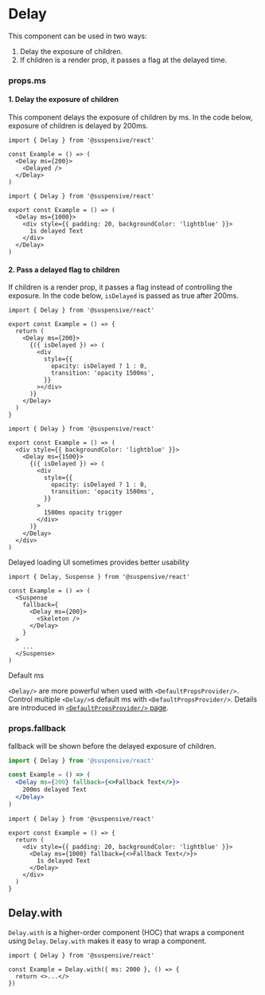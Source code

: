
# Delay

This component can be used in two ways:

1. Delay the exposure of children.
2. If children is a render prop, it passes a flag at the delayed time.

### props.ms

#### 1. Delay the exposure of children

This component delays the exposure of children by ms. In the code below, exposure of children is delayed by 200ms.

```tsx /ms/
import { Delay } from '@suspensive/react'

const Example = () => (
  <Delay ms={200}>
    <Delayed />
  </Delay>
)
```

<Sandpack>

```tsx Example.tsx active
import { Delay } from '@suspensive/react'

export const Example = () => (
  <Delay ms={1000}>
    <div style={{ padding: 20, backgroundColor: 'lightblue' }}>
      1s delayed Text
    </div>
  </Delay>
)
```

</Sandpack>

#### 2. Pass a delayed flag to children

If children is a render prop, it passes a flag instead of controlling the exposure. In the code below, `isDelayed` is passed as true after 200ms.

```tsx /ms/
import { Delay } from '@suspensive/react'

export const Example = () => {
  return (
    <Delay ms={200}>
      {({ isDelayed }) => (
        <div
          style={{
            opacity: isDelayed ? 1 : 0,
            transition: 'opacity 1500ms',
          }}
        ></div>
      )}
    </Delay>
  )
}
```

<Sandpack>

```tsx Example.tsx active
import { Delay } from '@suspensive/react'

export const Example = () => (
  <div style={{ backgroundColor: 'lightblue' }}>
    <Delay ms={1500}>
      {({ isDelayed }) => (
        <div
          style={{
            opacity: isDelayed ? 1 : 0,
            transition: 'opacity 1500ms',
          }}
        >
          1500ms opacity trigger
        </div>
      )}
    </Delay>
  </div>
)
```

</Sandpack>

<Callout type='info'>

Delayed loading UI sometimes provides better usability

```tsx /Delay/
import { Delay, Suspense } from '@suspensive/react'

const Example = () => (
  <Suspense
    fallback={
      <Delay ms={200}>
        <Skeleton />
      </Delay>
    }
  >
    ...
  </Suspense>
)
```

</Callout>

<Callout>

Default ms

`<Delay/>` are more powerful when used with `<DefaultPropsProvider/>`. Control multiple `<Delay/>`s default ms with `<DefaultPropsProvider/>`. Details are introduced in [`<DefaultPropsProvider/>` page](/docs/react/DefaultPropsProvider).

</Callout>

### props.fallback

fallback will be shown before the delayed exposure of children.

```jsx /fallback/
import { Delay } from '@suspensive/react'

const Example = () => (
  <Delay ms={200} fallback={<>Fallback Text</>}>
    200ms delayed Text
  </Delay>
)
```

<Sandpack>

```tsx Example.tsx active
import { Delay } from '@suspensive/react'

export const Example = () => {
  return (
    <div style={{ padding: 20, backgroundColor: 'lightblue' }}>
      <Delay ms={1000} fallback={<>Fallback Text</>}>
        1s delayed Text
      </Delay>
    </div>
  )
}
```

</Sandpack>

## Delay.with

`Delay.with` is a higher-order component (HOC) that wraps a component using `Delay`.
`Delay.with` makes it easy to wrap a component.

```tsx /Delay.with/
import { Delay } from '@suspensive/react'

const Example = Delay.with({ ms: 2000 }, () => {
  return <>...</>
})
```

